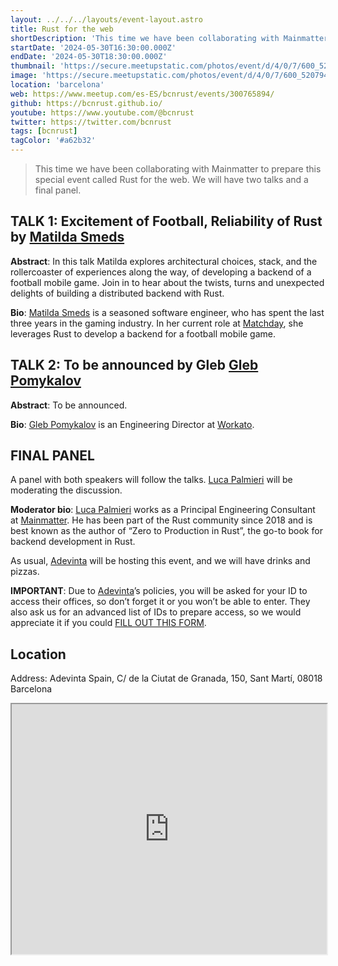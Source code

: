```yaml
---
layout: ../../../layouts/event-layout.astro
title: Rust for the web
shortDescription: 'This time we have been collaborating with Mainmatter to prepare this special event called Rust for the web with two talks and a final panel.'
startDate: '2024-05-30T16:30:00.000Z'
endDate: '2024-05-30T18:30:00.000Z'
thumbnail: 'https://secure.meetupstatic.com/photos/event/d/4/0/7/600_520794279.webp'
image: 'https://secure.meetupstatic.com/photos/event/d/4/0/7/600_520794279.webp'
location: 'barcelona'
web: https://www.meetup.com/es-ES/bcnrust/events/300765894/
github: https://bcnrust.github.io/
youtube: https://www.youtube.com/@bcnrust
twitter: https://twitter.com/bcnrust
tags: [bcnrust]
tagColor: '#a62b32'
---
```


> This time we have been collaborating with Mainmatter to prepare this special event called Rust for the web. We will have two talks and a final panel.

## TALK 1: Excitement of Football, Reliability of Rust by [Matilda Smeds](https://www.linkedin.com/in/matildasmeds/)

**Abstract**: In this talk Matilda explores architectural choices, stack, and the rollercoaster of experiences along the way, of developing a backend of a football mobile game. Join in to hear about the twists, turns and unexpected delights of building a distributed backend with Rust.

**Bio**: [Matilda Smeds](https://www.linkedin.com/in/matildasmeds/) is a seasoned software engineer, who has spent the last three years in the gaming industry. In her current role at [Matchday](https://matchday.com/), she leverages Rust to develop a backend for a football mobile game.

## TALK 2: To be announced by Gleb [Gleb Pomykalov](https://www.linkedin.com/in/glebpom/)

**Abstract**: To be announced.

**Bio**: [Gleb Pomykalov](https://www.linkedin.com/in/glebpom/) is an Engineering Director at [Workato](https://www.workato.com/).

## FINAL PANEL

A panel with both speakers will follow the talks. [Luca Palmieri](https://www.linkedin.com/in/luca-palmieri/) will be moderating the discussion.

**Moderator bio**: [Luca Palmieri](https://www.linkedin.com/in/luca-palmieri/) works as a Principal Engineering Consultant at [Mainmatter](https://mainmatter.com/). He has been part of the Rust community since 2018 and is best known as the author of “Zero to Production in Rust”, the go-to book for backend development in Rust.

As usual, [Adevinta](https://adevinta.es/) will be hosting this event, and we will have drinks and pizzas.

**IMPORTANT**: Due to [Adevinta](https://adevinta.es/)’s policies, you will be asked for your ID to access their offices, so don’t forget it or you won’t be able to enter. They also ask us for an advanced list of IDs to prepare access, so we would appreciate it if you could [FILL OUT THIS FORM](https://forms.gle/FMxmDSi5aiMQzbnT7).

## Location

Address: Adevinta Spain, C/ de la Ciutat de Granada, 150, Sant Martí, 08018 Barcelona

<iframe
  style="width: 100%; height: 400px;"
  height="400"
  allowfullscreen=""
  loading="lazy"
  referrerpolicy="no-referrer-when-downgrade"
  src="https://www.google.com/maps/embed?pb=!1m18!1m12!1m3!1d2992.662924397651!2d2.189628576801806!3d41.40312609501766!2m3!1f0!2f0!3f0!3m2!1i1024!2i768!4f13.1!3m3!1m2!1s0x12a496afab4fec61%3A0x26fcc39b8dd70b6d!2sAdevinta%20Spain!5e0!3m2!1ses!2ses!4v1710574159291!5m2!1ses!2ses"
  aria-label="Adevinta Spain, C/ de la Ciutat de Granada, 150, Sant Martí, 08018 Barcelona"
></iframe>
